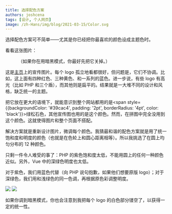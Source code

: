 ```yaml
---
title: 选择配色方案
authors: joshcena
tags: [设计, 个人网页]
image: /zh-Hans/img/blog/2021-03-15/Color.svg
---
```



选择配色方案可不简单——尤其是你已经把你最喜欢的颜色设成主题色时。

<!-- truncate -->

看看这张图片：

<Figure src="/zh-Hans/img/frontpage/feature1-original.svg">
  （如果你在用暗黑模式，你最好先把它关掉。）
</Figure>

这是[主页](/)上的宣传图片。每个 logo 孤立地看都很好，但问题是，它们不协调。比如，这上面有四种红色、三种黄色、和一系列的蓝色。进一步说，有些 logo 有高光（比如 PHP 和三个盾），而其他则是扁平的。结果就是一大堆不同的设计和风格，缺乏统一的主题。

把它放在更大的语境下，就能意识到整个网站都用的是<span style={{backgroundColor: '#39cac4', padding: '2pt', borderRadius: '4pt', color: 'black'}}>绿松石色</span>，其他宣传图也用的是这个颜色。然而，在拼图中完全没用到这个颜色。这就使得图片和整个页面不搭配。

解决方案就是重新设计图片，微调每个颜色。我猜最和谐的配色方案就是用了统一饱和度和明度的颜色（也就是在色轮上和圆心距离相等）。所以我挑选了在圆上均匀分布的 12 种颜色。

<Figure src="/zh-Hans/img/blog/2021-03-15/Color.svg"></Figure>

只剩一件令人难受的事了：PHP 的紫色饱和度太低，不能用圆上的任何一种颜色近似。另外，Vue 中的深绿色明度也太低。

对于紫色，我们用蓝色代替（向 PHP 说句抱歉，如果他们想要原版 logo）；对于深绿色，我们用和浅绿色的同一色调，再根据原色彩调整明度。

<div style={{ textAlign: 'center' }}>
  <img
    src="/zh-Hans/img/frontpage/feature1-original.svg"
    style={{ margin: '-30px', maxWidth: '400px' }}></img>
  <img
    src="/zh-Hans/img/frontpage/feature1.svg"
    style={{ margin: '-30px', maxWidth: '400px' }}></img>
</div>

如果你调到暗黑模式，你也会注意到我把每个 logo 的白色部分镂空了，以获得一定的统一性。
